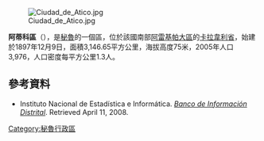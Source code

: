 [[Image:Ciudad_de_Atico.jpg|right]]

'''阿蒂科區'''（{{lang-es|Distrito de Atico}}），是[[秘魯|秘魯]]的一個區，位於該國南部[[阿雷基帕大區|阿雷基帕大區]]的[[卡拉韋利省|卡拉韋利省]]，始建於1897年12月9日，面積3,146.65平方公里，海拔高度75米，2005年人口3,976，人口密度每平方公里1.3人。

==參考資料==
*{{es icon}} Instituto Nacional de Estadística e Informática. ''[https://web.archive.org/web/20080423164200/http://desa.inei.gob.pe/mapas/bid/ Banco de Información Distrital]''. Retrieved April 11, 2008.

{{Peru-geo-stub}}
[[Category:秘魯行政區|Category:秘魯行政區]]